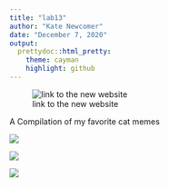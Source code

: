 ---
title: "lab13"
author: "Kate Newcomer"
date: "December 7, 2020"
output:
  prettydoc::html_pretty:
    theme: cayman
    highlight: github
---
![link to the new website](https://k8newcomer.github.io/websiteTest/)

A Compilation of my favorite cat memes

![](https://media.giphy.com/media/lJNoBCvQYp7nq/giphy.gif)

![](https://media.giphy.com/media/q1MeAPDDMb43K/giphy.gif)

![](https://media.giphy.com/media/SVYrs1hU0SiAf1nw1n/giphy.gif)

